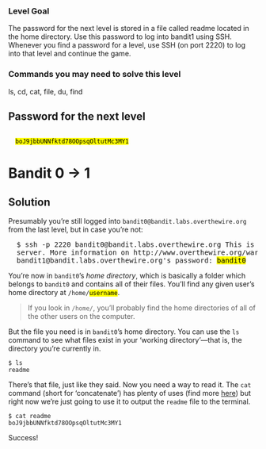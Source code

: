 ### Level Goal

The password for the next level is stored in a file called readme located in the home directory. Use this password to log into bandit1 using SSH. Whenever you find a password for a level, use SSH (on port 2220) to log into that level and continue the game.

### Commands you may need to solve this level

ls, cd, cat, file, du, find

## Password for the next level

<code>
  <mark>boJ9jbbUNNfktd78OOpsqOltutMc3MY1</mark>
</code>

# Bandit 0 -> 1

## Solution

Presumably you’re still logged into `bandit0@bandit.labs.overthewire.org` from the last level, but in case you’re not:

<pre>
  $ ssh -p 2220 bandit0@bandit.labs.overthewire.org This is a OverTheWire game
  server. More information on http://www.overthewire.org/wargames
  bandit1@bandit.labs.overthewire.org's password: <mark>bandit0</mark>
</pre>

You’re now in `bandit0`’s _home directory_, which is basically a folder which belongs to `bandit0` and contains all of their files. You’ll find any given user’s home directory at <code>/home/<mark>username</mark></code>.

> If you look in `/home/`, you’ll probably find the home directories of all of the other users on the computer.

But the file you need is in `bandit0`’s home directory. You can use the `ls` command to see what files exist in your ‘working directory’—that is, the directory you’re currently in.

```
$ ls
readme
```

There’s that file, just like they said. Now you need a way to read it. The `cat` command (short for ‘concatenate’) has plenty of uses (find more [here](http://www.linfo.org/cat.html)) but right now we’re just going to use it to output the `readme` file to the terminal.

```
$ cat readme
boJ9jbbUNNfktd78OOpsqOltutMc3MY1
```

Success!

